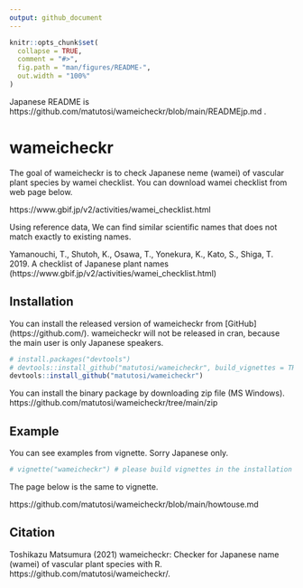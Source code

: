 ```yaml
---
output: github_document
---
```


```r
knitr::opts_chunk$set(
  collapse = TRUE,
  comment = "#>",
  fig.path = "man/figures/README-",
  out.width = "100%"
)
```

Japanese README is https://github.com/matutosi/wameicheckr/blob/main/READMEjp.md .

# wameicheckr

The goal of wameicheckr is to check Japanese neme (wamei) of 
vascular plant species by wamei checklist. You can download 
wamei checklist from web page below. 

  https://www.gbif.jp/v2/activities/wamei_checklist.html

Using reference data, We can find similar scientific names that does not match exactly to existing names. 

Yamanouchi, T., Shutoh, K., Osawa, T., Yonekura, K., Kato, S., Shiga, T. 2019. 
    A checklist of Japanese plant names
    (https://www.gbif.jp/v2/activities/wamei_checklist.html)

## Installation


You can install the released version of wameicheckr from [GitHub] (https://github.com/). 
wameicheckr will not be released in cran, because the main user is only Japanese speakers. 

``` r
# install.packages("devtools")
# devtools::install_github("matutosi/wameicheckr", build_vignettes = TRUE) # needs pandoc
devtools::install_github("matutosi/wameicheckr")
```

You can install the binary package by downloading zip file (MS Windows).
https://github.com/matutosi/wameicheckr/tree/main/zip


## Example

You can see examples from vignette. 
Sorry Japanese only. 

``` r
# vignette("wameicheckr") # please build vignettes in the installation
```

The page below is the same to vignette. 

https://github.com/matutosi/wameicheckr/blob/main/howtouse.md

## Citation

Toshikazu Matsumura (2021) wameicheckr: Checker for Japanese name (wamei) of vascular plant species with R. https://github.com/matutosi/wameicheckr/.
